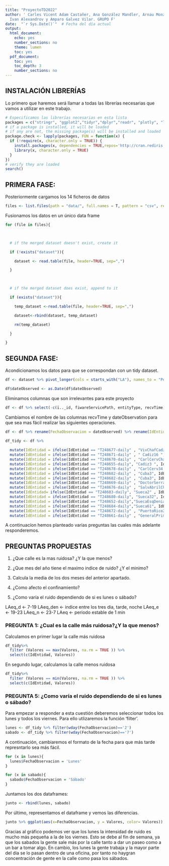 ```yaml
---
title: "ProyectoTD2022"
author: ' Carles Vicent Adam Castañer, Ana González Mandler, Arnau Monzó Ferragut,
  Ivan Alexandrov y Amparo Galvez Vilar. GRUPO F'
date:  "`r Sys.Date()`"  # Fecha del día actual
output:
  html_document:
    echo: yes
    number_sections: no
    theme: lumen
    toc: yes
  pdf_document:
    toc: yes
    toc_depth: 3
    number_sections: no
---
```


## INSTALACIÓN LIBRERÍAS

Lo primero que haremos será llamar a todas las librerías necesarias que vamos a utilizar en este trabajo.

```r
# Especificamos las librerías necesarias en esta lista
packages = c("stringr", "ggplot2","tidyr","dplyr","readr", "plotly", "lubridate")# use this function to check if each package is on the local machine
# if a package is installed, it will be loaded
# if any are not, the missing package(s) will be installed and loaded
package.check <- lapply(packages, FUN = function(x) {
  if (!require(x, character.only = TRUE)) {
    install.packages(x, dependencies = TRUE,repos='http://cran.rediris.es')
    library(x, character.only = TRUE)
  }
})
# verify they are loaded
search()

```

## PRIMERA FASE:

Posteriormente cargamos los 14 ficheros de datos

```r
files <- list.files(path = "data/", full.names = T, pattern = "csv", recursive = TRUE)

```

Fusionamos los datos en un único data frame

```r
for (file in files){

      

  # if the merged dataset doesn't exist, create it

  if (!exists("dataset")){

    dataset <- read.table(file, header=TRUE, sep=",")

  }

  

  # if the merged dataset does exist, append to it

  if (exists("dataset")){

    temp_dataset <-read.table(file, header=TRUE, sep=",")

    dataset<-rbind(dataset, temp_dataset)

    rm(temp_dataset)

  }

}
```

## SEGUNDA FASE:

Acondicionamos los datos para que se correspondan con un tidy dataset.

```r
df <- dataset %>% pivot_longer(cols = starts_with("LA"), names_to = "Periodo", values_to = "Valores", names_prefix = "/")

df$dateObserved <- as.Date(df$dateObserved)
```

Eliminamos columnas que son irrelevantes para este proyecto

```r
df <- df %>% select(-c(ï.._id, fiwareServicePath, entityType, recvTime))

```

Cambiamos el nombre de las columnas recvTime y dateObservation para que sea mas fácil realizar las siguientes operaciones.

```r
df <- df %>% rename(FechaObservacion = dateObserved) %>% rename(IdEntidad = entityId)

df_tidy <- df %>%  
   
  mutate(IdEntidad = ifelse(IdEntidad == "T248677-daily" , "VivChafCadz", IdEntidad))%>% 
  mutate(IdEntidad = ifelse(IdEntidad == "T248671-daily" , " Cadiz16 ", IdEntidad))%>%
  mutate(IdEntidad = ifelse(IdEntidad == "T248670-daily" , "CarlCervChaf", IdEntidad))%>% 
  mutate(IdEntidad = ifelse(IdEntidad == "T248655-daily", "Cadiz3 ", IdEntidad))%>%
  mutate(IdEntidad = ifelse(IdEntidad == "T248678-daily" , "CarlCerv34 ", IdEntidad)) %>% 
  mutate(IdEntidad = ifelse(IdEntidad == "T248682-daily" , "Cuba3", IdEntidad)) %>% 
  mutate(IdEntidad = ifelse(IdEntidad == "T248682-daily" , "Cuba3", IdEntidad)) %>% 
  mutate(IdEntidad = ifelse(IdEntidad == "T248669-daily" , "DoctorSerrano21", IdEntidad))%>% 
  mutate(IdEntidad = ifelse(IdEntidad == "T248676-daily" , "SalvAbrilChaf", IdEntidad))%>% 
  mutate(IdEntidad= ifelse(IdEntidad == "T248683-daily", "Sueca2" , IdEntidad))%>% 
  mutate(IdEntidad = ifelse(IdEntidad == "T248680-daily", "Sueca32", IdEntidad))%>% 
  mutate(IdEntidad = ifelse(IdEntidad == "T248652-daily","SuecaEsqDenia",  IdEntidad))%>% 
  mutate(IdEntidad = ifelse(IdEntidad == "T248684-daily","Sueca61", IdEntidad))%>%
  mutate(IdEntidad = ifelse(IdEntidad == "T248672-daily" , "PuertoRico21", IdEntidad))%>%
  mutate(IdEntidad = ifelse(IdEntidad == "T248661-daily" , "GeneralPrim",  IdEntidad))
```

A continuacíon hemos planteado varias preguntas las cuales más adelante responderemos.

## PREGUNTAS PROPUESTAS

1.  ¿Que calle es la mas ruidosa? ¿Y la que menos?

2.  ¿Que mes del año tiene el maximo indice de ruido? ¿Y el minimo?

3.  Calcula la media de los dos meses del anterior apartado.

4.  ¿Como afecto el confinamiento?

5.  ¿Como varía el ruido dependiendo de si es lunes o sábado?

LAeq_d \<- 7-19 LAeq_den \<- indice entre los tres dia, tarde, noche LAeq_e \<- 19-23 LAeq_n \<- 23-7 LAeq \<- periodo estable de 1 min

### PREGUNTA 1: ¿Cual es la calle más ruidosa?¿Y la que menos?
Calculamos en primer lugar la calle más ruidosa
```r

df_tidy%>%
  filter (Valores == max(Valores, na.rm = TRUE )) %>% 
  select(c(IdEntidad, Valores))

```
En segundo lugar, calculamos la calle menos ruidosa

```r

df_tidy%>%
  filter (Valores == min(Valores, na.rm = TRUE )) %>% 
  select(c(IdEntidad, Valores))


```


### PREGUNTA 5: ¿Como varía el ruido dependiendo de si es lunes o sábado?

Para empezar a responder a esta cuestión deberemos seleccionar todos los lunes y todos los viernes. Para ello utlizaremos la función 'filter'.

```r
lunes <- df_tidy %>% filter(wday(FechaObservacion)=='2')
sabado <- df_tidy %>% filter(wday(FechaObservacion)=='7')
```

A continuación, cambiaremos el formato de la fecha para que más tarde represntarlo sea más fácil.

```r
for (x in lunes){
  lunes$FechaObservacion = 'Lunes' 
}

for (x in sabado){
  sabado$FechaObservacion = 'Sábado' 
}
```

Juntamos los dos dataframes:

```r
junto <- rbind(lunes, sabado)
```

Por último, representamos el dataframe y vemos las diferencias.

```r
junto %>% ggplot(aes(x=FechaObservacion, y = Valores, color= Valores)) + geom_point() + labs(title = 'Pregunta 5', x = 'Fecha Observación', y = 'Intensidad ruido')
```

Gracias al gráfico podemos ver que los lunes la intensidad de ruido es mucho más pequeña a la de los viernes. Esto se debe al fin de semana, ya que los sabados la gente sale más por la calle tanto a dar un paseo como a un bar a tomar algo. En cambio, los lunes la gente trabaja y la mayor parte del dia se lo pasan dentro de una oficina, por tanto no haygran concentración de gente en la calle como pasa los sábados.
